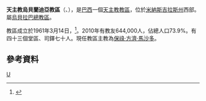 {{Infobox Roman Catholic diocese
|name=烏貝蘭迪亞
|jurisdiction=教區
|latin = Dioecesis Fertiliensis

|image = 
|caption =
|location = [[巴西|巴西]]
|territory = [[米納斯吉拉斯州|米納斯吉拉斯州]]西部

|population = 245,000
|rite = [[罗马礼|罗马礼]]
|patron =
|province = 烏貝拉巴
|established = 1961年
|cathedral = 聖德肋撒主教座堂
|co-cathedral =
|leadership = 主教
|website =
|patriarch=
|metropolitan =
|ordinary = 保祿·方濟·馬沙多
|coadjutor archbishop =
|coadjutor bishop =
|auxiliary =
|emeritus =
}}
'''天主教烏貝蘭迪亞教區'''（{{lang-la|Dioecesis Fertiliensis}}、{{lang-pt|Diocese de Uberlândia}}），是[[巴西|巴西]]一個[[天主教|天主教]][[教區|教區]]，位於[[米納斯吉拉斯州|米納斯吉拉斯州]]西部。屬[[天主教烏貝拉巴總教區|烏貝拉巴總教區]]。

教區成立於1961年3月14日，<ref>{{cite journal
|journal=[[宗座公報|宗座公報]]
|publisher=梵蒂岡出版社
|date=1962年
|volume=54
|title=''Animorum Societas''
|page=420
|url=http://www.vatican.va/archive/aas/documents/AAS%2054%20%5B1962%5D%20-%20ocr.pdf
|access-date=2013-11-29
|archive-date=2010-03-27
|archive-url=https://web.archive.org/web/20100327065622/http://www.vatican.va/archive/aas/documents/AAS%2054%20%5B1962%5D%20-%20ocr.pdf
|dead-url=no
}}</ref>。2010年有教友644,000人，佔總人口73.9%。有四十三個堂區、司鐸七十人。現任教區主教為[[保祿·方濟·馬沙多|保祿·方濟·馬沙多]]。

==參考資料==
{{reflist}}
[[Category:巴西天主教教區|U]]